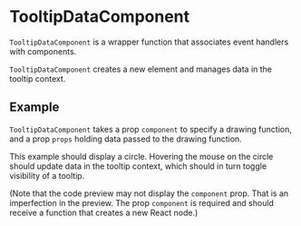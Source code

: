 
# TooltipDataComponent

<Meta of={TooltipDataComponentStories} />

`TooltipDataComponent` is a wrapper function that associates event handlers with components.

`TooltipDataComponent` creates a new element and manages data in the tooltip context.

<ArgTypes of={TooltipDataComponentStories} />

## Example

`TooltipDataComponent` takes a prop `component` to specify a drawing function,
and a prop `props` holding data passed to the drawing function.

<Canvas of={TooltipDataComponentStories.Example} />

This example should display a circle.
Hovering the mouse on the circle should update data in the tooltip context,
which should in turn toggle visibility of a tooltip.

(Note that the code preview may not display the `component` prop.
That is an imperfection in the preview.
The prop `component` is required and should receive a function that creates a new React node.)
